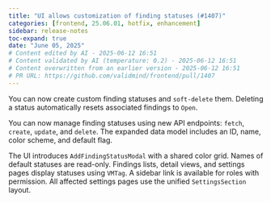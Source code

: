```yaml
---
title: "UI allows customization of finding statuses (#1407)"
categories: [frontend, 25.06.01, hotfix, enhancement]
sidebar: release-notes
toc-expand: true
date: "June 05, 2025"
# Content edited by AI - 2025-06-12 16:51
# Content validated by AI (temperature: 0.2) - 2025-06-12 16:51
# Content overwritten from an earlier version - 2025-06-12 16:51
# PR URL: https://github.com/validmind/frontend/pull/1407
---
```


You can now create custom finding statuses and `soft-delete` them. Deleting a status automatically resets associated findings to `Open`.

You can now manage finding statuses using new API endpoints: `fetch`, `create`, `update`, and `delete`. The expanded data model includes an ID, name, color scheme, and default flag.

The UI introduces `AddFindingStatusModal` with a shared color grid. Names of default statuses are read-only. Findings lists, detail views, and settings pages display statuses using `VMTag`. A sidebar link is available for roles with permission. All affected settings pages use the unified `SettingsSection` layout.

<!--- VALIDATION SUMMARY
Content Type: summary (grouped_text)
Validation Status: PASSED
Attempts: 1
Validation Temperature: 0.2
Last Validation: 2025-06-12 16:50:15
Result: The edited content is clear and effectively communicates the updates introduced in the release. It maintains the essential details from the original content while improving readability and flow. There are no serious issues present, so the content passes the quality check.

VALIDATION SUMMARY 2
Content Type: summary (deduplicated_text)
Validation Status: PASSED
Attempts: 1
Validation Temperature: 0.2
Last Validation: 2025-06-12 16:50:31
Result: The edited content effectively condenses the original information while maintaining clarity. It highlights the key features and changes introduced in the update, such as the new API endpoints, UI components, and layout updates. The essential details about the data model enhancements and the integrat...

VALIDATION SUMMARY 3
Content Type: summary (edited_text)
Validation Status: PASSED
Attempts: 1
Validation Temperature: 0.2
Last Validation: 2025-06-12 16:50:35
Result: The edited content is clear and maintains the original meaning while improving readability. There are no serious issues present. The changes made enhance the flow and clarity of the information. Therefore, the edited content passes the quality check.

VALIDATION SUMMARY 4
Content Type: summary (grouped_text)
Validation Status: PASSED
Attempts: 1
Validation Temperature: 0.2
Last Validation: 2025-06-12 16:50:15
Result: The edited content is clear and effectively communicates the updates introduced in the release. It maintains the essential details from the original content while improving readability and flow. There are no serious issues present, so the content passes the quality check.

VALIDATION SUMMARY 5
Content Type: summary (deduplicated_text)
Validation Status: PASSED
Attempts: 1
Validation Temperature: 0.2
Last Validation: 2025-06-12 16:50:31
Result: The edited content effectively condenses the original information while maintaining clarity. It highlights the key features and changes introduced in the update, such as the new API endpoints, UI components, and layout updates. The essential details about the data model enhancements and the integrat...

VALIDATION SUMMARY 6
Content Type: summary (edited_text)
Validation Status: PASSED
Attempts: 1
Validation Temperature: 0.2
Last Validation: 2025-06-12 16:50:35
Result: The edited content is clear and maintains the original meaning while improving readability. There are no serious issues present. The changes made enhance the flow and clarity of the information. Therefore, the edited content passes the quality check.

VALIDATION SUMMARY 7
Content Type: notes (grouped_text)
Validation Status: PASSED
Attempts: 1
Validation Temperature: 0.2
Last Validation: 2025-06-12 16:50:40
Result: The edited content is clear and concise, effectively summarizing the changes introduced in the update. It maintains the essential details from the original content while improving readability. There are no serious issues present. The release notes are acceptable.

VALIDATION SUMMARY 8
Content Type: notes (deduplicated_text)
Validation Status: PASSED
Attempts: 1
Validation Temperature: 0.2
Last Validation: 2025-06-12 16:50:46
Result: The edited content is clear and concise, effectively conveying the same information as the original content. There are no serious issues present. The update is acceptable for release.

VALIDATION SUMMARY 9
Content Type: notes (edited_text)
Validation Status: PASSED
Attempts: 1
Validation Temperature: 0.2
Last Validation: 2025-06-12 16:50:49
Result: The edited content is clear and maintains the original meaning. There are no serious issues present. The change from a semicolon to a period is stylistic and does not affect the overall understanding. The content passes.

VALIDATION SUMMARY 10
Content Type: summary (grouped_text)
Validation Status: PASSED
Attempts: 1
Validation Temperature: 0.2
Last Validation: 2025-06-12 16:50:15
Result: The edited content is clear and effectively communicates the updates introduced in the release. It maintains the essential details from the original content while improving readability and flow. There are no serious issues present, so the content passes the quality check.

VALIDATION SUMMARY 11
Content Type: summary (deduplicated_text)
Validation Status: PASSED
Attempts: 1
Validation Temperature: 0.2
Last Validation: 2025-06-12 16:50:31
Result: The edited content effectively condenses the original information while maintaining clarity. It highlights the key features and changes introduced in the update, such as the new API endpoints, UI components, and layout updates. The essential details about the data model enhancements and the integrat...

VALIDATION SUMMARY 12
Content Type: summary (edited_text)
Validation Status: PASSED
Attempts: 1
Validation Temperature: 0.2
Last Validation: 2025-06-12 16:50:35
Result: The edited content is clear and maintains the original meaning while improving readability. There are no serious issues present. The changes made enhance the flow and clarity of the information. Therefore, the edited content passes the quality check.

VALIDATION SUMMARY 13
Content Type: notes (grouped_text)
Validation Status: PASSED
Attempts: 1
Validation Temperature: 0.2
Last Validation: 2025-06-12 16:50:40
Result: The edited content is clear and concise, effectively summarizing the changes introduced in the update. It maintains the essential details from the original content while improving readability. There are no serious issues present. The release notes are acceptable.

VALIDATION SUMMARY 14
Content Type: notes (deduplicated_text)
Validation Status: PASSED
Attempts: 1
Validation Temperature: 0.2
Last Validation: 2025-06-12 16:50:46
Result: The edited content is clear and concise, effectively conveying the same information as the original content. There are no serious issues present. The update is acceptable for release.

VALIDATION SUMMARY 15
Content Type: notes (edited_text)
Validation Status: PASSED
Attempts: 1
Validation Temperature: 0.2
Last Validation: 2025-06-12 16:50:49
Result: The edited content is clear and maintains the original meaning. There are no serious issues present. The change from a semicolon to a period is stylistic and does not affect the overall understanding. The content passes.

VALIDATION SUMMARY 16
Content Type: title
Validation Status: PASSED
Attempts: 1
Validation Temperature: 0.2
Last Validation: 2025-06-12 16:50:51
Result: The edited content is a concise version of the original. However, it omits the reference to the specific task or issue number ([SC-10231]), which might be important for tracking purposes. If the context requires maintaining the link to the specific task or issue, it would be better to include it. Ot...
--->
